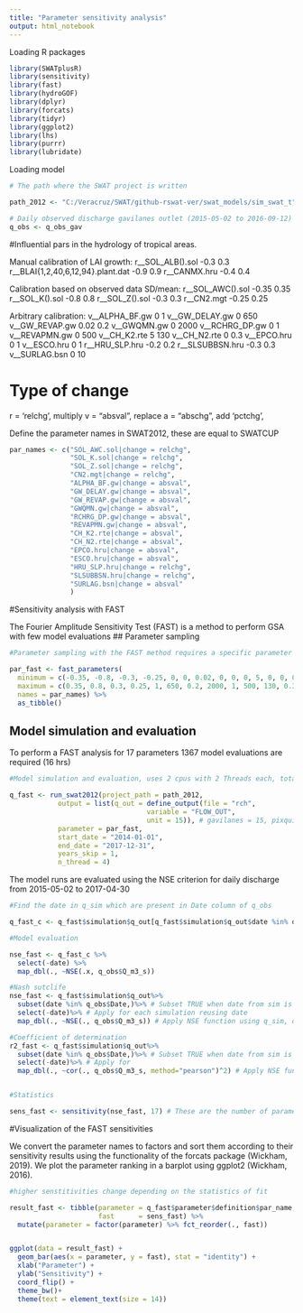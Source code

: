 ```yaml
---
title: "Parameter sensitivity analysis"
output: html_notebook
---
```


Loading R packages

```r

library(SWATplusR)
library(sensitivity)
library(fast)
library(hydroGOF)
library(dplyr)
library(forcats)
library(tidyr)
library(ggplot2)
library(lhs)
library(purrr)
library(lubridate)


```

Loading model

```r
# The path where the SWAT project is written

path_2012 <- "C:/Veracruz/SWAT/github-rswat-ver/swat_models/sim_swat_t"

# Daily observed discharge gavilanes outlet (2015-05-02 to 2016-09-12)
q_obs <- q_obs_gav 

```

#Influential pars in the hydrology of tropical areas.

Manual calibration of LAI growth: 
r__SOL_ALB().sol                     -0.3   0.3
r__BLAI{1,2,40,6,12,94}.plant.dat    -0.9   0.9
r__CANMX.hru                         -0.4   0.4

Calibration based on observed data SD/mean:
r__SOL_AWC().sol  -0.35  0.35
r__SOL_K().sol    -0.8   0.8
r__SOL_Z().sol    -0.3   0.3
r__CN2.mgt        -0.25  0.25

Arbitrary calibration:
v__ALPHA_BF.gw    0        1
v__GW_DELAY.gw    0        650
v__GW_REVAP.gw    0.02     0.2
v__GWQMN.gw       0        2000
v__RCHRG_DP.gw    0        1
v__REVAPMN.gw     0        500
v__CH_K2.rte	    5        130
v__CH_N2.rte	    0        0.3
v__EPCO.hru       0        1
v__ESCO.hru       0        1
r__HRU_SLP.hru    -0.2     0.2
r__SLSUBBSN.hru   -0.3     0.3
v__SURLAG.bsn     0        10

# Type of change
r = ‘relchg’, multiply
v = “absval”, replace
a = “abschg”, add 
    'pctchg', 

Define the parameter names in SWAT2012, these are equal to SWATCUP

```r
par_names <- c("SOL_AWC.sol|change = relchg",
               "SOL_K.sol|change = relchg",
               "SOL_Z.sol|change = relchg",
               "CN2.mgt|change = relchg",
               "ALPHA_BF.gw|change = absval",
               "GW_DELAY.gw|change = absval",
               "GW_REVAP.gw|change = absval",
               "GWQMN.gw|change = absval",
               "RCHRG_DP.gw|change = absval",
               "REVAPMN.gw|change = absval",
               "CH_K2.rte|change = absval",
               "CH_N2.rte|change = absval",
               "EPCO.hru|change = absval",
               "ESCO.hru|change = absval",
               "HRU_SLP.hru|change = relchg",
               "SLSUBBSN.hru|change = relchg",
               "SURLAG.bsn|change = absval"
               )
```


#Sensitivity analysis with FAST

The Fourier Amplitude Sensitivity Test (FAST) is a method to perform GSA with few model evaluations
## Parameter sampling
```r
#Parameter sampling with the FAST method requires a specific parameter sampling desing, that is avaialble with the fast function fast_parameters()

par_fast <- fast_parameters(
  minimum = c(-0.35, -0.8, -0.3, -0.25, 0, 0, 0.02, 0, 0, 0, 5, 0, 0, 0, -0.2, -0.3, 0),
  maximum = c(0.35, 0.8, 0.3, 0.25, 1, 650, 0.2, 2000, 1, 500, 130, 0.3, 1, 1, 0.2, 0.3, 10),
  names = par_names) %>%
  as_tibble()

```

## Model simulation and evaluation 


To perform a FAST analysis for 17 parameters 1367 model evaluations are required (16 hrs)
```r
#Model simulation and evaluation, uses 2 cpus with 2 Threads each, total of 4 threads

q_fast <- run_swat2012(project_path = path_2012,
            output = list(q_out = define_output(file = "rch",
                                  variable = "FLOW_OUT",
                                  unit = 15)), # gavilanes = 15, pixquiac = 14
            parameter = par_fast,
            start_date = "2014-01-01",
            end_date = "2017-12-31",
            years_skip = 1,
            n_thread = 4)
```

The model runs are evaluated using the NSE criterion for daily discharge from 2015-05-02 to 2017-04-30

```r

#Find the date in q_sim which are present in Date column of q_obs

q_fast_c <- q_fast$simulation$q_out[q_fast$simulation$q_out$date %in% q_obs$Date,]

#Model evaluation

nse_fast <- q_fast_c %>%
  select(-date) %>%
  map_dbl(., ~NSE(.x, q_obs$Q_m3_s))

#Nash sutclife
nse_fast <- q_fast$simulation$q_out%>%
  subset(date %in% q_obs$Date,)%>% # Subset TRUE when date from sim is dat obs 
  select(-date)%>% # Apply for each simulation reusing date
  map_dbl(., ~NSE(., q_obs$Q_m3_s)) # Apply NSE function using q_sim, q_obs

#Coefficient of determination
r2_fast <- q_fast$simulation$q_out%>%
  subset(date %in% q_obs$Date,)%>% # Subset TRUE when date from sim is dat obs 
  select(-date)%>% # Apply for 
  map_dbl(., ~cor(., q_obs$Q_m3_s, method="pearson")^2) # Apply NSE function using q_sim, q_obs


#Statistics 

sens_fast <- sensitivity(nse_fast, 17) # These are the number of parameters


```

#Visualization of the FAST sensitivities

We convert the parameter names to factors and sort them according to their sensitivity results using the functionality of the forcats package (Wickham, 2019). We plot the parameter ranking in a barplot using ggplot2 (Wickham, 2016).

```r

#higher senstitivities change depending on the statistics of fit

result_fast <- tibble(parameter = q_fast$parameter$definition$par_name,
                      fast      = sens_fast) %>%
  mutate(parameter = factor(parameter) %>% fct_reorder(., fast))


ggplot(data = result_fast) +
  geom_bar(aes(x = parameter, y = fast), stat = "identity") +
  xlab("Parameter") +
  ylab("Sensitivity") +
  coord_flip() +
  theme_bw()+
  theme(text = element_text(size = 14))

```


